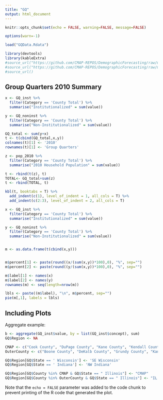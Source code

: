 ```yaml
---
title: "GQ"
output: html_document
---
```


```r
knitr::opts_chunk$set(echo = FALSE, warning=FALSE, message=FALSE)

options(warn=-1)

load("GQData.Rdata")

library(devtools)
library(kableExtra)
#source_url("https://github.com/CMAP-REPOS/DemographicForecasting/raw/main/GroupQuarters.R")
#source_url("https://github.com/CMAP-REPOS/DemographicForecasting/raw/main/Population.R")
#source_url()
```

## Group Quarters 2010 Summary

```r
x <- GQ_inst %>%
  filter(Category == 'County Total') %>%
  summarise("Institutionalized" = sum(value))

y <- GQ_noninst %>%
  filter(Category == 'County Total') %>%
  summarise("Non-Institutionalized" = sum(value))

GQ_total <- sum(y+x)
t <- t(cbind(GQ_total,x,y))
colnames(t)[1] <- '2010'
rownames(t)[1] <- 'Group Quarters'

z <- pop_2010 %>%
  filter(Category == 'County Total') %>%
  summarise("2010 Household Population" = sum(value))

t <- rbind(t(z), t)
TOTAL<- GQ_total+sum(z)
t <- rbind(TOTAL, t)

kbl(t, booktabs = T) %>%
  add_indent(c(1), level_of_indent = 1, all_cols = T) %>%
  add_indent(c(2:3), level_of_indent = 2, all_cols = T)
``` 

```r
x <- GQ_inst %>%
  filter(Category == 'County Total') %>%
  summarise("Institutionalized" = sum(value))

y <- GQ_noninst %>%
  filter(Category == 'County Total') %>%
  summarise("Non-Institutionalized" = sum(value))


m <- as.data.frame(t(cbind(x,y)))


m$percent[1] <- paste(round((x/(sum(x,y))*100),0), "%", sep="")
m$percent[2] <- paste(round((y/(sum(x,y))*100),0), "%", sep="")

m$label[1] <- names(x)
m$label[2] <- names(y)
rownames(m) <- seq(length=nrow(m))

lbls <- paste((m$label), "\n", m$percent, sep="")
pie(m[,1], labels = lbls)

```

## Including Plots

Aggregate example:

```r
b <- aggregate(GQ_inst$value, by = list(GQ_inst$concept), sum)
GQ$Region <- NA

CMAP <- c("Cook County", "DuPage County", "Kane County", "Kendall County", "Lake County", "McHenry County", "Will County")
OuterCounty <- c("Boone County", "DeKalb County", "Grundy County", "Kankakee County", "LaSalle County", "Lee County", "Ogle County", "Winnebago County")

GQ$Region[GQ$State == ' Wisconsin'] <- 'SE Wisconsin'
GQ$Region[GQ$State == ' Indiana'] <- 'NW Indiana'

GQ$Region[GQ$County %in% CMAP & GQ$State == " Illinois"] <- "CMAP"
GQ$Region[GQ$County %in% OuterCounty & GQ$State == " Illinois"] <- "IL Outer County"

```

Note that the `echo = FALSE` parameter was added to the code chunk to prevent printing of the R code that generated the plot.
